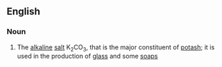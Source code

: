 ==English==

===Noun===
{{wikipedia}}
{{en-noun|sg=[[potassium]] [[carbonate]]|-}}

#{{inorganic compound}} The [[alkaline]] [[salt]] K<sub>2</sub>CO<sub>3</sub>, that is the major constituent of [[potash]]; it is used in the production of [[glass]] and some [[soap]]s